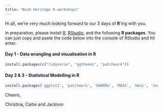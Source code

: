```yaml
---
title: "Bush Heritage R workshops"
---
```


Hi all, we're very much looking forward to our 3 days of **R**'ing with you. 

In preparation, please install [R](https://rstudio-education.github.io/hopr/starting.html), [RStudio](https://posit.co/download/rstudio-desktop/), and the following **R packages**. You can just copy and paste the code below into the console of RStudio and hit enter.

#### **Day 1 - Data wrangling and visualisation in R**

```r
install.packages(c("tidyverse", "ggthemes", "patchwork"))
```

#### **Day 2 & 3 - Statistical Modelling in R**

```r
install.packages('ggplot2', 'patchwork', 'DHARMa', 'MASS', 'Hmsc', 'tmap', 'sf', 'terra', 'tidyr', 'vegan', 'dplyr', 'ggcorrplot', 'fields')
```

Cheers,

Christina, Caitie and Jackson
